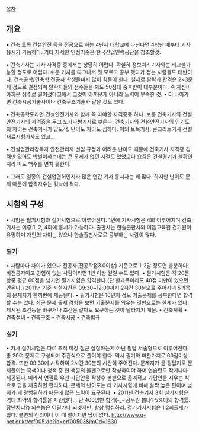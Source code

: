 [[목차]]

== 개요 == 
• 건축 토목 건설안전 등을 전공으로 하는 4년제 대학교에 다닌다면 4학년 때부터 기사 응시가 가능하다. 기타 자세한 인정기준은 한국산업인력공단을 참조할것.

• 건축기사는 기사 자격증 중에서는 상당히 어렵다. 확실히 정보처리기사와는 비교불가능할 정도로 어렵다. 쉬운 기사를 따고나서 뭣 모르고 공부 했다가 접는 사람들도 태반이다. 건축공학/건축학 전공자 학생들마저 많이 힘들어 한다. 실제로 탈락과 합격은 2~3문제 정도로 결정되며 탈락자들의 점수들을 봐도 50점대 중후반이 대부분이다. 즉 자신이 아까운 점수로 떨어졌다고해서 그것이 아까운게 아니라 노력이 부족한 것. 
• 더 나아가면 건축시공기술사이나 건축구조기술사 같은 것도 있다.

• 건축공학도라면 건설안전기사와 함께 꼭 따야할 자격증중 하나. 보통 건축기사와 건설안전기사의 자격증을 두고 노가다쌍기사로 부른다. 건축기사와 건설안전기사의 인기도의 차이는 건축기사가 압도적. 난이도 차이도 심하다. 이외 토목기사, 콘크리트기사 건설재료시험기사도 있고... 

• 건설업관리감독자 안전관리자 선임 규정과 어려운 난이도 때문에 건축기사 자격증 경력만 있어도 밥벌이하는데는 큰 문제가 없던 시절도 있었으나 요즘은 건설경기가 불황인지라 따도 백수를 면치 못한다.

• 그래도 일종의 건설업면허인지라 많은 연간 기사 응시자는 꽤 많다. 하지만 난이도 문제 때문에 합격자수는 워낙에 적다.
 
== 시험의 구성 == 
• 시험은 필기시험과 실기시험으로 이루어진다. 1년에 기사시험은 4회 이루어지며 건축기사는 이중 1, 2, 4회에 응시가 가능하다. 출판사는 한솔출판사와 미듬교육원 건기원이 유명하며 개인의 차이는 있으나 한솔출판사로로 공부하는 사람이 많다.
=== 필기 ===
• 사람마다 차이가 있으나 전공자(전공학점3.0이상) 기준으로 1-2달 정도면 충분하다. 비전공자이고 경험이 없는 사람이라면 1년 이상 걸릴 수도 있다.
• 필기시험은 각 20문항중 평균 60점을 넘기면 필기시험은 합격한다.(단 한과목이라도 40점 미만이 있으면 안된다.) 2011년 기준 시험시간은 09:30~12:00까지 2시간 30분으로 주어지며 5과목의 문제지가 한꺼번에 제공된다.
• 필기시험은 10년치 정도 기출문제를 공부한다면 합격할 수는 있다. 최근 문제 출제 경향을 보면 기출문제를 외우는 것만으로는 한계가 있다. 제시된 조건등을 바꾸거나 조건은 같아도 요구하는 것이 달라지기 때문.
• 건축계획
• 건축설비
• 건축구조
• 건축시공
• 건축법규
=== 실기 ===
• 기사 실기시험은 따로 조적 미장 철근 삽질하는게 아닌 필답 서술형으로 이루어진다. 총 20여 문제로 구성되며 주관식으로 풀어야 한다. 역시 필기와 마찬가지로 60점이상 합격. 또한 09:30에 시작하여 2시간 30분의 시간이 주어진다. 문제지가 곧 정답지로 문제풀이는 흑색이나 청색 중 한 색깔의 볼펜으로만 작성하여야 하며 연습란도 작게나마 제공된다. 따라서 연필로 우선 가답안을 작성후 볼펜으로 옮겨적고 가답안을 지우는 식으로 답을 제출하면 편리하다. 문제의 난이도는 타 기사시험에 비해 살짝 높은 편이며 범위가 꽤 광범위하기 때문에 많은 노력이 요구된다.
• 2011년 건축기사 3회 실기시험은 역대 최악의 합격률을 자랑했다... 단 400명만 합격(-_- 공무원 뽑냐? 5%대의 합격률. 장난치냐?) 되는놈은 어딜가나 되겟지만. 항상 명심하라. 정기기사시험은 1,2회출제가 쉽다. 불변의 진리이니 이 때 떨어지면 답이 없다.
http://www.q-net.or.kr/crf005.do?id=crf00503&jmCd=1630
